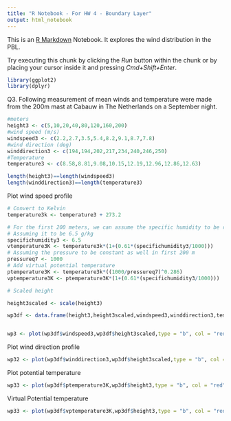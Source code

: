 ```yaml
---
title: "R Notebook - For HW 4 - Boundary Layer"
output: html_notebook
---
```


This is an [R Markdown](http://rmarkdown.rstudio.com) Notebook. It explores the wind distribution in the PBL.


Try executing this chunk by clicking the *Run* button within the chunk or by placing your cursor inside it and pressing *Cmd+Shift+Enter*. 

```r
library(ggplot2)
library(dplyr)

```

Q3. Following measurement of mean winds and temperature were made from the 200m mast at Cabauw in The Netherlands on a September night.
```r
#meters
height3 <- c(5,10,20,40,80,120,160,200)
#wind speed (m/s)
windspeed3 <- c(2.2,2.7,3.5,5.4,8.2,9.1,8.7,7.8)
#wind direction (deg)
winddirection3 <- c(194,194,202,217,234,240,246,250)
#Temperature
temperature3 <- c(8.58,8.81,9.08,10.15,12.19,12.96,12.86,12.63)

length(height3)==length(windspeed3)
length(winddirection3)==length(temperature3)


```

Plot wind speed profile
```r
# Convert to Kelvin
temperature3k <- temperature3 + 273.2

# For the first 200 meters, we can assume the specific humidity to be relatively constant 
# Assuming it to be 6.5 g/kg
specifichumidity3 <- 6.5
vtemperature3K <- temperature3k*(1+(0.61*(specifichumidity3/1000)))
# Assuming the pressure to be constant as well in first 200 m
pressureq7 <- 1000
# Add virtual potential temperature
ptemperature3K <- temperature3k*((1000/pressureq7)^0.286)
vptemperature3K <- ptemperature3K*(1+(0.61*(specifichumidity3/1000)))

# Scaled height

height3scaled <- scale(height3)

wp3df <- data.frame(height3,height3scaled,windspeed3,winddirection3,temperature3,temperature3k,vtemperature3K,ptemperature3K,vtemperature3K,ptemperature3K,vptemperature3K)


wp3 <- plot(wp3df$windspeed3,wp3df$height3scaled,type = "b", col = "red", lwd = 3,xlab = "Wind Speed (m/s)", ylab = "Scaled Height") + title("Observed profile of wind speed")


```
Plot wind direction profile

```r

wp32 <- plot(wp3df$winddirection3,wp3df$height3scaled,type = "b", col = "red", lwd = 3,xlab = "Wind Direction (deg.)", ylab = "Scaled Height") + title("Observed profile of wind direction")


```
Plot potential temperature 
```r
wp33 <- plot(wp3df$ptemperature3K,wp3df$height3,type = "b", col = "red", lwd = 3,xlab = "Potential Temperature", ylab = "Height(m)")
```

Virtual Potential temperature

```r
wp33 <- plot(wp3df$vptemperature3K,wp3df$height3,type = "b", col = "red", lwd = 3,xlab = "Virtual Potential Temperature", ylab = "Height(m)")
```